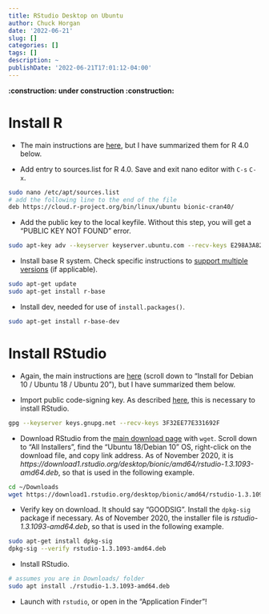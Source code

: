```yaml
---
title: RStudio Desktop on Ubuntu
author: Chuck Horgan
date: '2022-06-21'
slug: []
categories: []
tags: []
description: ~
publishDate: '2022-06-21T17:01:12-04:00'
---
```


**:construction: under construction :construction:**

# Install R

- The main instructions are [here](https://cran.rstudio.com/bin/linux/ubuntu/README.html), but I have summarized them for R 4.0 below.

- Add entry to sources.list for R 4.0. Save and exit nano editor with `C-s` `C-x`.

```bash
sudo nano /etc/apt/sources.list
# add the following line to the end of the file
deb https://cloud.r-project.org/bin/linux/ubuntu bionic-cran40/
```

- Add the public key to the local keyfile. Without this step, you will get a "PUBLIC KEY NOT FOUND" error.

```bash
sudo apt-key adv --keyserver keyserver.ubuntu.com --recv-keys E298A3A825C0D65DFD57CBB651716619E084DAB9
```

- Install base R system. Check specific instructions to [support multiple versions](https://docs.rstudio.com/resources/install-r/) (if applicable).

```bash
sudo apt-get update
sudo apt-get install r-base
```

- Install dev, needed for use of `install.packages()`.

```bash
sudo apt-get install r-base-dev
```

# Install RStudio

- Again, the main instructions are [here](https://rstudio.com/products/rstudio/download-server/debian-ubuntu/) (scroll down to "Install for Debian 10 / Ubuntu 18 / Ubuntu 20"), but I have summarized them below. 

- Import public code-signing key. As described [here](https://rstudio.com/code-signing/), this is necessary to install RStudio.

```bash
gpg --keyserver keys.gnupg.net --recv-keys 3F32EE77E331692F
```

- Download RStudio from the [main download page](https://rstudio.com/products/rstudio/download/) with `wget`. Scroll down to "All Installers", find the "Ubuntu 18/Debian 10" OS, right-click on the download file, and copy link address. As of November 2020, it is *https://download1.rstudio.org/desktop/bionic/amd64/rstudio-1.3.1093-amd64.deb*, so that is used in the following example.

```bash
cd ~/Downloads
wget https://download1.rstudio.org/desktop/bionic/amd64/rstudio-1.3.1093-amd64.deb
```

- Verify key on download. It should say "GOODSIG". Install the `dpkg-sig` package if necessary. As of November 2020, the installer file is *rstudio-1.3.1093-amd64.deb*, so that is used in the following example.

```bash
sudo apt-get install dpkg-sig
dpkg-sig --verify rstudio-1.3.1093-amd64.deb
```

- Install RStudio.

```bash
# assumes you are in Downloads/ folder
sudo apt install ./rstudio-1.3.1093-amd64.deb
```

- Launch with `rstudio`, or open in the "Application Finder"!